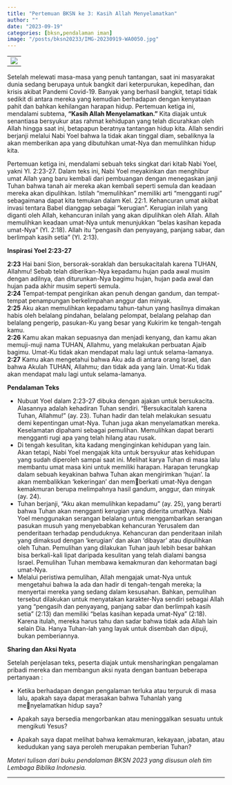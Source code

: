 ```yaml
---
title: "Pertemuan BKSN ke 3: Kasih Allah Menyelamatkan"
author: ""
date: "2023-09-19"
categories: [bksn,pendalaman iman]
image: "/posts/bksn20233/IMG-20230919-WA0050.jpg"
---
```


|                                               |
|-----------------------------------------------|
| ![](/posts/bksn20233/IMG-20230919-WA0027.jpg) |

Setelah melewati masa-masa yang penuh tantangan, saat ini masyarakat dunia sedang berupaya untuk bangkit dari keterpurukan, kepedihan, dan krisis akibat Pandemi Covid-19. Banyak yang berhasil bangkit, tetapi tidak sedikit di antara mereka yang kemudian berhadapan dengan kenyataan pahit dan bahkan kehilangan harapan hidup. Pertemuan ketiga ini, mendalami subtema, **"Kasih Allah Menyelamatkan."** Kita diajak untuk senantiasa bersyukur atas rahmat kehidupan yang telah dicurahkan oleh Allah hingga saat ini, betapapun beratnya tantangan hidup kita. Allah sendiri berjanji melalui Nabi Yoel bahwa Ia tidak akan tinggal diam, sebaliknya Ia akan memberikan apa yang dibutuhkan umat-Nya dan memulihkan hidup kita.

Pertemuan ketiga ini, mendalami sebuah teks singkat dari kitab Nabi Yoel, yakni Yl. 2:23-27. Dalam teks ini, Nabi Yoel meyakinkan dan menghibur umat Allah yang baru kembali dari pembuangan dengan menegaskan janji Tuhan bahwa tanah air mereka akan kembali seperti semula dan keadaan mereka akan dipulihkan. Istilah “memulihkan” memiliki arti “mengganti rugi” sebagaimana dapat kita temukan dalam Kel. 22:1. Kehancuran umat akibat invasi tentara Babel dianggap sebagai “kerugian”. Kerugian inilah yang diganti oleh Allah, kehancuran inilah yang akan dipulihkan oleh Allah. Allah memulihkan keadaan umat-Nya untuk menunjukkan “belas kasihan kepada umat-Nya” (Yl. 2:18). Allah itu “pengasih dan penyayang, panjang sabar, dan berlimpah kasih setia” (Yl. 2:13).

**Inspirasi Yoel 2:23-27**

**2:23** Hai bani Sion, bersorak-soraklah dan bersukacitalah karena TUHAN, Allahmu! Sebab telah diberikan-Nya kepadamu hujan pada awal musim dengan adilnya, dan diturunkan-Nya bagimu hujan, hujan pada awal dan hujan pada akhir musim seperti semula.\
**2:24** Tempat-tempat pengirikan akan penuh dengan gandum, dan tempat-tempat penampungan berkelimpahan anggur dan minyak.\
**2:25** Aku akan memulihkan kepadamu tahun-tahun yang hasilnya dimakan habis oleh belalang pindahan, belalang pelompat, belalang pelahap dan belalang pengerip, pasukan-Ku yang besar yang Kukirim ke tengah-tengah kamu.\
**2:26** Kamu akan makan sepuasnya dan menjadi kenyang, dan kamu akan memuji-muji nama TUHAN, Allahmu, yang melakukan perbuatan Ajaib bagimu. Umat-Ku tidak akan mendapat malu lagi untuk selama-lamanya.\
**2:27** Kamu akan mengetahui bahwa Aku ada di antara orang Israel, dan bahwa Akulah TUHAN, Allahmu; dan tidak ada yang lain. Umat-Ku tidak akan mendapat malu lagi untuk selama-lamanya.

**Pendalaman Teks**

-   Nubuat Yoel dalam 2:23-27 dibuka dengan ajakan untuk bersukacita. Alasannya adalah kehadiran Tuhan sendiri. “Bersukacitalah karena Tuhan, Allahmu!” (ay. 23). Tuhan hadir dan telah melakukan sesuatu demi kepentingan umat-Nya. Tuhan juga akan menyelamatkan mereka. Keselamatan dipahami sebagai pemulihan. Memulihkan dapat berarti mengganti rugi apa yang telah hilang atau rusak.
-   Di tengah kesulitan, kita kadang menginginkan kehidupan yang lain. Akan tetapi, Nabi Yoel mengajak kita untuk bersyukur atas kehidupan yang sudah diperoleh sampai saat ini. Melihat karya Tuhan di masa lalu membantu umat masa kini untuk memiliki harapan. Harapan terungkap dalam sebuah keyakinan bahwa Tuhan akan mengirimkan ‘hujan’. Ia akan membalikkan ‘kekeringan’ dan memberkati umat-Nya dengan kemakmuran berupa melimpahnya hasil gandum, anggur, dan minyak (ay. 24).
-   Tuhan berjanji, “Aku akan memulihkan kepadamu” (ay. 25), yang berarti bahwa Tuhan akan mengganti kerugian yang diderita umatNya. Nabi Yoel menggunakan serangan belalang untuk menggambarkan serangan pasukan musuh yang menyebabkan kehancuran Yerusalem dan penderitaan terhadap penduduknya. Kehancuran dan penderitaan inilah yang dimaksud dengan ‘kerugian’ dan akan ‘dibayar’ atau dipulihkan oleh Tuhan. Pemulihan yang dilakukan Tuhan jauh lebih besar bahkan bisa berkali-kali lipat daripada kesulitan yang telah dialami bangsa Israel. Pemulihan Tuhan membawa kemakmuran dan kehormatan bagi umat-Nya.
-   Melalui peristiwa pemulihan, Allah mengajak umat-Nya untuk mengetahui bahwa Ia ada dan hadir di tengah-tengah mereka; Ia menyertai mereka yang sedang dalam kesusahan. Bahkan, pemulihan tersebut dilakukan untuk menyatakan karakter-Nya sendiri sebagai Allah yang “pengasih dan penyayang, panjang sabar dan berlimpah kasih setia” (2:13) dan memiliki “belas kasihan kepada umat-Nya” (2:18). Karena itulah, mereka harus tahu dan sadar bahwa tidak ada Allah lain selain Dia. Hanya Tuhan-lah yang layak untuk disembah dan dipuji, bukan pemberiannya.

**Sharing dan Aksi Nyata**

Setelah penjelasan teks, peserta diajak untuk mensharingkan pengalaman pribadi mereka dan membangun aksi nyata dengan bantuan beberapa pertanyaan :

-   Ketika berhadapan dengan pengalaman terluka atau terpuruk di masa lalu, apakah saya dapat merasakan bahwa Tuhanlah yang menyelamatkan hidup saya?

-   Apakah saya bersedia mengorbankan atau meninggalkan sesuatu untuk mengikuti Yesus?

-   Apakah saya dapat melihat bahwa kemakmuran, kekayaan, jabatan, atau kedudukan yang saya peroleh merupakan pemberian Tuhan?

*Materi tulisan dari buku pendalaman BKSN 2023 yang disusun oleh tim Lembaga Biblika Indonesia.*

------------------------------------------------------------------------

